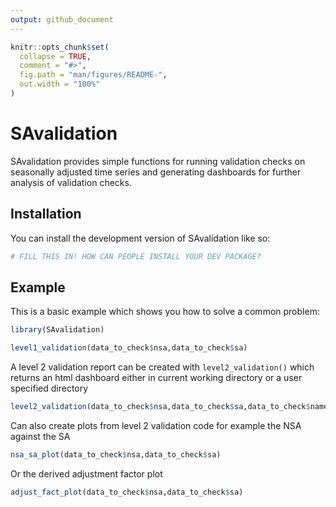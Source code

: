 ```yaml
---
output: github_document
---
```


<!-- README.md is generated from README.Rmd. Please edit that file -->

```r
knitr::opts_chunk$set(
  collapse = TRUE,
  comment = "#>",
  fig.path = "man/figures/README-",
  out.width = "100%"
)
```

# SAvalidation

<!-- badges: start -->
<!-- badges: end -->

SAvalidation provides simple functions for running validation checks on seasonally adjusted time series and generating dashboards for further analysis of validation checks. 

## Installation

You can install the development version of SAvalidation like so:

``` r
# FILL THIS IN! HOW CAN PEOPLE INSTALL YOUR DEV PACKAGE?
```

## Example

This is a basic example which shows you how to solve a common problem:

```r
library(SAvalidation)

level1_validation(data_to_check$nsa,data_to_check$sa)
```
A level 2 validation report can be created with `level2_validation()` which returns an html dashboard either in current working directory or a user specified directory

```r

level2_validation(data_to_check$nsa,data_to_check$sa,data_to_check$name)

```

Can also create plots from level 2 validation code for example the NSA against the SA

```r
nsa_sa_plot(data_to_check$nsa,data_to_check$sa)
```

Or the derived adjustment factor plot
```r
adjust_fact_plot(data_to_check$nsa,data_to_check$sa)
```
